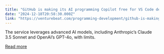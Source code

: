 ```yaml
---
title: "GitHub is making its AI programming Copilot free for VS Code developers — with limits"
date: "2024-12-18T20:58:30.000Z"
link: "https://venturebeat.com/programming-development/github-is-making-its-ai-programming-copilot-free-for-vs-code-developers-with-limits/"
---
```


The service leverages advanced AI models, including Anthropic’s Claude 3.5 Sonnet and OpenAI’s GPT-4o, with limits.

[Read more](https://venturebeat.com/programming-development/github-is-making-its-ai-programming-copilot-free-for-vs-code-developers-with-limits/)
